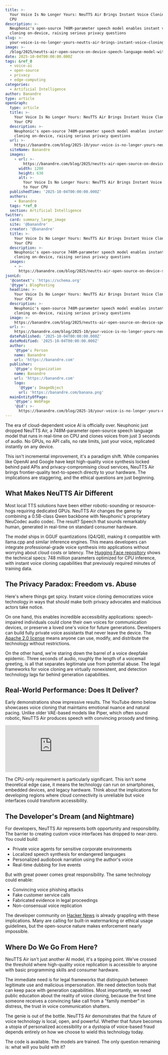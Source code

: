 ```yaml
---
title: >-
  Your Voice Is No Longer Yours: NeuTTS Air Brings Instant Voice Cloning to Your
  CPU
description: >-
  Neuphonic's open-source 748M-parameter speech model enables instant voice
  cloning on-device, raising serious privacy questions
slug: >-
  your-voice-is-no-longer-yours-neutts-air-brings-instant-voice-cloning-to-your-cpu
image: >-
  /blog/2025/neutts-air-open-source-on-device-speech-language-model-with-instant-voice-cloning_media-poster.jpg
date: 2025-10-04T00:00:00.000Z
tags: &ref_0
  - voice-ai
  - open-source
  - privacy
  - edge-computing
categories:
  - Artificial Intelligence
author: Banandre
type: article
openGraph:
  type: article
  title: >-
    Your Voice Is No Longer Yours: NeuTTS Air Brings Instant Voice Cloning to
    Your CPU
  description: >-
    Neuphonic's open-source 748M-parameter speech model enables instant voice
    cloning on-device, raising serious privacy questions
  url: >-
    https://banandre.com/blog/2025-10/your-voice-is-no-longer-yours-neutts-air-brings-instant-voice-cloning-to-your-cpu
  siteName: Banandre
  images:
    - url: >-
        https://banandre.com/blog/2025/neutts-air-open-source-on-device-speech-language-model-with-instant-voice-cloning_media-poster.jpg
      width: 1200
      height: 630
      alt: >-
        Your Voice Is No Longer Yours: NeuTTS Air Brings Instant Voice Cloning
        to Your CPU
  publishedTime: '2025-10-04T00:00:00.000Z'
  authors:
    - Banandre
  tags: *ref_0
  section: Artificial Intelligence
twitter:
  card: summary_large_image
  site: '@banandre'
  creator: '@banandre'
  title: >-
    Your Voice Is No Longer Yours: NeuTTS Air Brings Instant Voice Cloning to
    Your CPU
  description: >-
    Neuphonic's open-source 748M-parameter speech model enables instant voice
    cloning on-device, raising serious privacy questions
  images:
    - >-
      https://banandre.com/blog/2025/neutts-air-open-source-on-device-speech-language-model-with-instant-voice-cloning_media-poster.jpg
jsonLd:
  '@context': 'https://schema.org'
  '@type': BlogPosting
  headline: >-
    Your Voice Is No Longer Yours: NeuTTS Air Brings Instant Voice Cloning to
    Your CPU
  description: >-
    Neuphonic's open-source 748M-parameter speech model enables instant voice
    cloning on-device, raising serious privacy questions
  image: >-
    https://banandre.com/blog/2025/neutts-air-open-source-on-device-speech-language-model-with-instant-voice-cloning_media-poster.jpg
  url: >-
    https://banandre.com/blog/2025-10/your-voice-is-no-longer-yours-neutts-air-brings-instant-voice-cloning-to-your-cpu
  datePublished: '2025-10-04T00:00:00.000Z'
  dateModified: '2025-10-04T00:00:00.000Z'
  author:
    '@type': Person
    name: Banandre
    url: 'https://banandre.com'
  publisher:
    '@type': Organization
    name: Banandre
    url: 'https://banandre.com'
    logo:
      '@type': ImageObject
      url: 'https://banandre.com/banana.png'
  mainEntityOfPage:
    '@type': WebPage
    '@id': >-
      https://banandre.com/blog/2025-10/your-voice-is-no-longer-yours-neutts-air-brings-instant-voice-cloning-to-your-cpu
---
```


The era of cloud-dependent voice AI is officially over. Neuphonic just dropped NeuTTS Air, a 748M-parameter open-source speech language model that runs in real-time on CPU and clones voices from just 3 seconds of audio. No GPUs, no API calls, no rate limits, just your voice, replicated instantly on any device.

This isn't incremental improvement, it's a paradigm shift. While companies like OpenAI and Google have kept high-quality voice synthesis locked behind paid APIs and privacy-compromising cloud services, NeuTTS Air brings frontier-quality text-to-speech directly to your hardware. The implications are staggering, and the ethical questions are just beginning.

## What Makes NeuTTS Air Different

Most local TTS solutions have been either robotic-sounding or resource-hogs requiring dedicated GPUs. NeuTTS Air changes the game by combining a 0.5B-class Qwen backbone with Neuphonic's proprietary NeuCodec audio codec. The result? Speech that sounds remarkably human, generated in real-time on standard consumer hardware.

The model ships in GGUF quantizations (Q4/Q8), making it compatible with llama.cpp and similar inference engines. This means developers can integrate professional-grade voice synthesis into applications without worrying about cloud costs or latency. The [Hugging Face repository](https://huggingface.co/neuphonic/neutts-air) shows the technical specs: 748 million parameters optimized for CPU inference, with instant voice cloning capabilities that previously required minutes of training data.


## The Privacy Paradox: Freedom vs. Abuse

Here's where things get spicy. Instant voice cloning democratizes voice technology in ways that should make both privacy advocates and malicious actors take notice. 

On one hand, this enables incredible accessibility applications: speech-impaired individuals could clone their own voices for communication devices, or preserve a loved one's voice for future generations. Developers can build fully private voice assistants that never leave the device. The [Apache 2.0 license](https://github.com/neuphonic/neutts-air) means anyone can use, modify, and distribute the technology without restrictions.

On the other hand, we're staring down the barrel of a voice deepfake epidemic. Three seconds of audio, roughly the length of a voicemail greeting, is all that separates legitimate use from potential abuse. The legal frameworks for voice cloning are virtually nonexistent, and detection technology lags far behind generation capabilities.

## Real-World Performance: Does It Deliver?

Early demonstrations show impressive results. The YouTube demo below showcases voice cloning that maintains emotional nuance and natural pacing. Unlike older VAE-based models like Piper, which often sound robotic, NeuTTS Air produces speech with convincing prosody and timing.

<div className="my-8 w-full flex justify-center">
  <iframe
    src="https://www.youtube.com/embed/YAB3hCtu5wE"
    title="NeuTTS Air Voice Cloning Demo"
    frameborder="0"
    allow="accelerometer; autoplay; clipboard-write; encrypted-media; gyroscope; picture-in-picture; web-share"
    allowfullscreen
    className="brutalist-border w-full max-w-2xl aspect-video"
  ></iframe>
</div>

The CPU-only requirement is particularly significant. This isn't some theoretical edge case, it means the technology can run on smartphones, embedded devices, and legacy hardware. Think about the implications for developing regions where cloud connectivity is unreliable but voice interfaces could transform accessibility.

## The Developer's Dream (and Nightmare)

For developers, NeuTTS Air represents both opportunity and responsibility. The barrier to creating custom voice interfaces has dropped to near-zero. You could build:

- Private voice agents for sensitive corporate environments
- Localized speech synthesis for endangered languages
- Personalized audiobook narration using the author's voice
- Real-time dubbing for live events

But with great power comes great responsibility. The same technology could enable:
- Convincing voice phishing attacks
- Fake customer service calls
- Fabricated evidence in legal proceedings
- Non-consensual voice replication

The developer community on [Hacker News](https://news.ycombinator.com/item?id=45450363) is already grappling with these implications. Many are calling for built-in watermarking or ethical usage guidelines, but the open-source nature makes enforcement nearly impossible.

## Where Do We Go From Here?

NeuTTS Air isn't just another AI model, it's a tipping point. We've crossed the threshold where high-quality voice replication is accessible to anyone with basic programming skills and consumer hardware.

The immediate need is for legal frameworks that distinguish between legitimate use and malicious impersonation. We need detection tools that can keep pace with generation capabilities. Most importantly, we need public education about the reality of voice cloning, because the first time someone receives a convincing fake call from a "family member" in distress, the trust in voice communication shatters.

The genie is out of the bottle. NeuTTS Air demonstrates that the future of voice technology is local, open, and powerful. Whether that future becomes a utopia of personalized accessibility or a dystopia of voice-based fraud depends entirely on how we choose to wield this technology today.

The code is available. The models are trained. The only question remaining is: what will you build with it?
